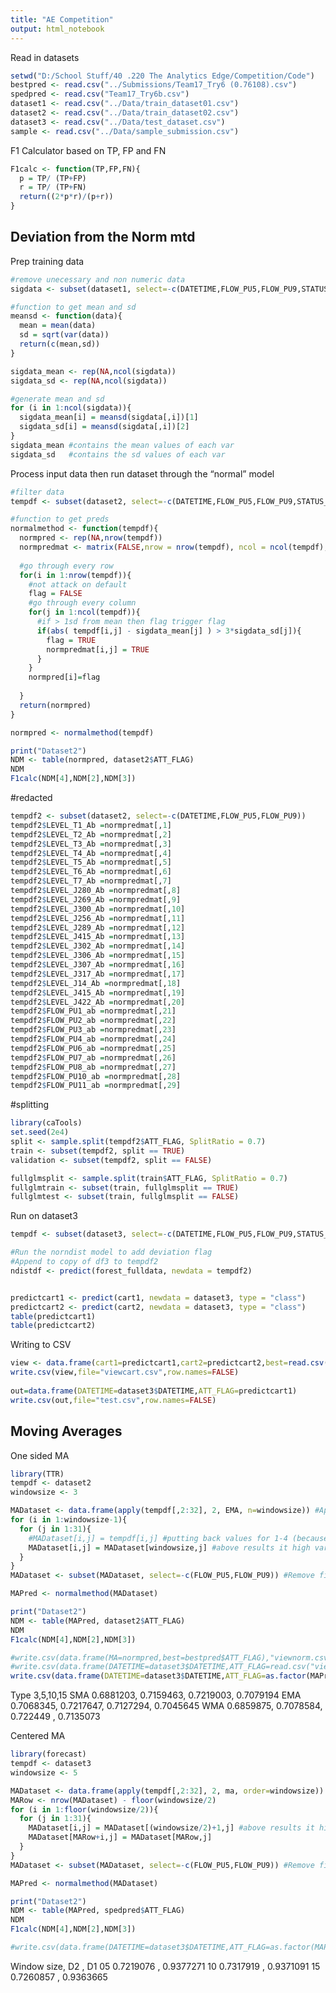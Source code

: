 ```yaml
---
title: "AE Competition"
output: html_notebook
---
```


Read in datasets
```r
setwd("D:/School Stuff/40 .220 The Analytics Edge/Competition/Code")
bestpred <- read.csv("../Submissions/Team17_Try6 (0.76108).csv")
spedpred <- read.csv("Team17_Try6b.csv")
dataset1 <- read.csv("../Data/train_dataset01.csv")
dataset2 <- read.csv("../Data/train_dataset02.csv")
dataset3 <- read.csv("../Data/test_dataset.csv")
sample <- read.csv("../Data/sample_submission.csv")

```

F1 Calculator based on TP, FP and FN
```r
F1calc <- function(TP,FP,FN){
  p = TP/ (TP+FP)
  r = TP/ (TP+FN)
  return((2*p*r)/(p+r))
}

```


## Deviation from the Norm mtd ##
Prep training data
```r
#remove unecessary and non numeric data
sigdata <- subset(dataset1, select=-c(DATETIME,FLOW_PU5,FLOW_PU9,STATUS_PU1,STATUS_PU2,STATUS_PU3,STATUS_PU4,STATUS_PU5,STATUS_PU6,STATUS_PU7,STATUS_PU8,STATUS_PU9,STATUS_PU10,STATUS_PU11,STATUS_V2,ATT_FLAG))

#function to get mean and sd
meansd <- function(data){
  mean = mean(data)
  sd = sqrt(var(data))
  return(c(mean,sd))
}

sigdata_mean <- rep(NA,ncol(sigdata))
sigdata_sd <- rep(NA,ncol(sigdata))

#generate mean and sd
for (i in 1:ncol(sigdata)){
  sigdata_mean[i] = meansd(sigdata[,i])[1]
  sigdata_sd[i] = meansd(sigdata[,i])[2]
}
sigdata_mean #contains the mean values of each var
sigdata_sd   #contains the sd values of each var

```

Process input data then run dataset through the "normal" model

```r
#filter data
tempdf <- subset(dataset2, select=-c(DATETIME,FLOW_PU5,FLOW_PU9,STATUS_PU1,STATUS_PU2,STATUS_PU3,STATUS_PU4,STATUS_PU5,STATUS_PU6,STATUS_PU7,STATUS_PU8,STATUS_PU9,STATUS_PU10,STATUS_PU11,STATUS_V2,ATT_FLAG))

#function to get preds
normalmethod <- function(tempdf){
  normpred <- rep(NA,nrow(tempdf))
  normpredmat <- matrix(FALSE,nrow = nrow(tempdf), ncol = ncol(tempdf),byrow = TRUE)
  
  #go through every row
  for(i in 1:nrow(tempdf)){
    #not attack on default
    flag = FALSE
    #go through every column
    for(j in 1:ncol(tempdf)){
      #if > 1sd from mean then flag trigger flag
      if(abs( tempdf[i,j] - sigdata_mean[j] ) > 3*sigdata_sd[j]){
        flag = TRUE
        normpredmat[i,j] = TRUE
      } 
    }
    normpred[i]=flag
    
  }
  return(normpred)
}

normpred <- normalmethod(tempdf)

print("Dataset2")
NDM <- table(normpred, dataset2$ATT_FLAG)
NDM
F1calc(NDM[4],NDM[2],NDM[3])
```

#redacted
```r
tempdf2 <- subset(dataset2, select=-c(DATETIME,FLOW_PU5,FLOW_PU9))
tempdf2$LEVEL_T1_Ab =normpredmat[,1]
tempdf2$LEVEL_T2_Ab =normpredmat[,2]
tempdf2$LEVEL_T3_Ab =normpredmat[,3]
tempdf2$LEVEL_T4_Ab =normpredmat[,4]
tempdf2$LEVEL_T5_Ab =normpredmat[,5]
tempdf2$LEVEL_T6_Ab =normpredmat[,6]
tempdf2$LEVEL_T7_Ab =normpredmat[,7]
tempdf2$LEVEL_J280_Ab =normpredmat[,8]
tempdf2$LEVEL_J269_Ab =normpredmat[,9]
tempdf2$LEVEL_J300_Ab =normpredmat[,10]
tempdf2$LEVEL_J256_Ab =normpredmat[,11]
tempdf2$LEVEL_J289_Ab =normpredmat[,12]
tempdf2$LEVEL_J415_Ab =normpredmat[,13]
tempdf2$LEVEL_J302_Ab =normpredmat[,14]
tempdf2$LEVEL_J306_Ab =normpredmat[,15]
tempdf2$LEVEL_J307_Ab =normpredmat[,16]
tempdf2$LEVEL_J317_Ab =normpredmat[,17]
tempdf2$LEVEL_J14_Ab =normpredmat[,18]
tempdf2$LEVEL_J415_Ab =normpredmat[,19]
tempdf2$LEVEL_J422_Ab =normpredmat[,20]
tempdf2$FLOW_PU1_ab =normpredmat[,21]
tempdf2$FLOW_PU2_ab =normpredmat[,22]
tempdf2$FLOW_PU3_ab =normpredmat[,23]
tempdf2$FLOW_PU4_ab =normpredmat[,24]
tempdf2$FLOW_PU6_ab =normpredmat[,25]
tempdf2$FLOW_PU7_ab =normpredmat[,26]
tempdf2$FLOW_PU8_ab =normpredmat[,27]
tempdf2$FLOW_PU10_ab =normpredmat[,28]
tempdf2$FLOW_PU11_ab =normpredmat[,29]
```

#splitting
```r
library(caTools)
set.seed(2e4)
split <- sample.split(tempdf2$ATT_FLAG, SplitRatio = 0.7)
train <- subset(tempdf2, split == TRUE)
validation <- subset(tempdf2, split == FALSE)

fullglmsplit <- sample.split(train$ATT_FLAG, SplitRatio = 0.7)
fullglmtrain <- subset(train, fullglmsplit == TRUE)
fullglmtest <- subset(train, fullglmsplit == FALSE)
```

Run on dataset3
```r
tempdf <- subset(dataset3, select=-c(DATETIME,FLOW_PU5,FLOW_PU9,STATUS_PU1,STATUS_PU2,STATUS_PU3,STATUS_PU4,STATUS_PU5,STATUS_PU6,STATUS_PU7,STATUS_PU8,STATUS_PU9,STATUS_PU10,STATUS_PU11,STATUS_V2))

#Run the norndist model to add deviation flag
#Append to copy of df3 to tempdf2
ndistdf <- predict(forest_fulldata, newdata = tempdf2)


predictcart1 <- predict(cart1, newdata = dataset3, type = "class") 
predictcart2 <- predict(cart2, newdata = dataset3, type = "class") 
table(predictcart1)
table(predictcart2)
```

Writing to CSV
```r
view <- data.frame(cart1=predictcart1,cart2=predictcart2,best=read.csv("Team17_Try1 (0.49244).csv")$ATT_FLAG)
write.csv(view,file="viewcart.csv",row.names=FALSE)
 
out=data.frame(DATETIME=dataset3$DATETIME,ATT_FLAG=predictcart1)
write.csv(out,file="test.csv",row.names=FALSE)

```



#####################
## Moving Averages ##
One sided MA
```r
library(TTR)
tempdf <- dataset2
windowsize <- 3

MADataset <- data.frame(apply(tempdf[,2:32], 2, EMA, n=windowsize)) #Apply Moving Average
for (i in 1:windowsize-1){
  for (j in 1:31){
    #MADataset[i,j] = tempdf[i,j] #putting back values for 1-4 (because moving average removes them)
    MADataset[i,j] = MADataset[windowsize,j] #above results it high variation, so i just put all as the mean of the 1st rolling avg
  }
}
MADataset <- subset(MADataset, select=-c(FLOW_PU5,FLOW_PU9)) #Remove filtered rows

MAPred <- normalmethod(MADataset) 

print("Dataset2")
NDM <- table(MAPred, dataset2$ATT_FLAG)
NDM
F1calc(NDM[4],NDM[2],NDM[3])

#write.csv(data.frame(MA=normpred,best=bestpred$ATT_FLAG),"viewnorm.csv",row.names = FALSE)
#write.csv(data.frame(DATETIME=dataset3$DATETIME,ATT_FLAG=read.csv("viewnorm.csv")$MA),"test.csv",row.names = FALSE)
write.csv(data.frame(DATETIME=dataset3$DATETIME,ATT_FLAG=as.factor(MAPred)),"test.csv",row.names = FALSE)

```
Type 3,5,10,15
SMA 0.6881203, 0.7159463, 0.7219003, 0.7079194
EMA 0.7068345, 0.7217647, 0.7127294, 0.7045645
WMA 0.6859875, 0.7078584, 0.722449 , 0.7135073


Centered MA
```r
library(forecast)
tempdf <- dataset3
windowsize <- 5

MADataset <- data.frame(apply(tempdf[,2:32], 2, ma, order=windowsize)) #Apply Moving Average
MARow <- nrow(MADataset) - floor(windowsize/2)
for (i in 1:floor(windowsize/2)){
  for (j in 1:31){
    MADataset[i,j] = MADataset[(windowsize/2)+1,j] #above results it high variation, so i just put all as the mean of the 1st rolling avg
    MADataset[MARow+i,j] = MADataset[MARow,j]
  }
}
MADataset <- subset(MADataset, select=-c(FLOW_PU5,FLOW_PU9)) #Remove filtered rows

MAPred <- normalmethod(MADataset)

print("Dataset2")
NDM <- table(MAPred, spedpred$ATT_FLAG)
NDM
F1calc(NDM[4],NDM[2],NDM[3])

#write.csv(data.frame(DATETIME=dataset3$DATETIME,ATT_FLAG=as.factor(MAPred)),"test.csv",row.names = FALSE)
```
Window size, D2 , D1
05 0.7219076 , 0.9377271
10 0.7317919 , 0.9371091
15 0.7260857 , 0.9363665

```r

```

```r

```

```r

```

